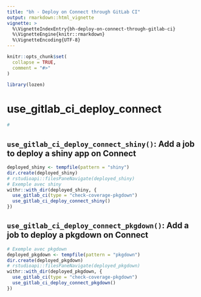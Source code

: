 ```yaml
---
title: "bh - Deploy on Connect through GitLab CI"
output: rmarkdown::html_vignette
vignette: >
  %\VignetteIndexEntry{bh-deploy-on-connect-through-gitlab-ci}
  %\VignetteEngine{knitr::rmarkdown}
  %\VignetteEncoding{UTF-8}
---
```


```r
knitr::opts_chunk$set(
  collapse = TRUE,
  comment = "#>"
)
```

```r
library(lozen)
```

<!-- WARNING - This vignette is generated by {fusen} from dev/flat_use_gitlab_ci_deploy_connect.Rmd: do not edit by hand -->

# use_gitlab_ci_deploy_connect

```r
#
```

## `use_gitlab_ci_deploy_connect_shiny()`: Add a job to deploy a shiny app on Connect

    

  

```r
deployed_shiny <- tempfile(pattern = "shiny")
dir.create(deployed_shiny)
# rstudioapi::filesPaneNavigate(deployed_shiny)
# Exemple avec shiny
withr::with_dir(deployed_shiny, {
  use_gitlab_ci(type = "check-coverage-pkgdown")
  use_gitlab_ci_deploy_connect_shiny()
})
```

  

  
  
  

## `use_gitlab_ci_deploy_connect_pkgdown()`: Add a job to deploy a pkgdown on Connect

    

  

```r
# Exemple avec pkgdown
deployed_pkgdown <- tempfile(pattern = "pkgdown")
dir.create(deployed_pkgdown)
# rstudioapi::filesPaneNavigate(deployed_pkgdown)
withr::with_dir(deployed_pkgdown, {
  use_gitlab_ci(type = "check-coverage-pkgdown")
  use_gitlab_ci_deploy_connect_pkgdown()
})
```

  

  

